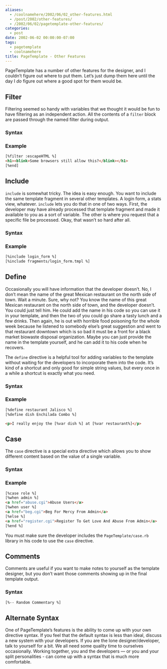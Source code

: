 ```yaml
---
aliases:
  - /coolnamehere/2002/06/02_other-features.html
  - /post/2002/other-features/
  - /2002/06/02/pagetemplate-other-features/
categories:
  - post
date: 2002-06-02 00:00:00-07:00
tags:
  - pagetemplate
  - coolnamehere
title: PageTemplate - Other Features
---
```


PageTemplate has a number of other features for the designer, and I
couldn’t figure out where to put them. Let’s just dump them here until
the day I *do* figure out where a good spot for them would be.

## Filter

Filtering seemed so handy with variables that we thought it would be fun
to have filtering as an independent action. All the contents of a
`filter` block are passed through the named filter during output.

### Syntax

### Example

```html
[%filter :escapeHTML %]
<h1><blink>Some browsers still allow this?</blink></h1>
[%end]
```

## Include

`include` is somewhat tricky. The idea is easy enough. You want to
include the same template fragment in several other templates. A login
form, a stats view, whatever. `include` lets you do that in one of two
ways. First, the developer may have already processed that template
fragment and made it available to you as a sort of variable. The other
is where you request that a specific file be processed. Okay, that
wasn’t so hard after all.

### Syntax

### Example

```html
[%include login_form %]
[%include fragments/login_form.tmpl %]
```

## Define

Occasionally you will have information that the developer doesn’t. No, I
don’t mean the name of the great Mexican restaurant on the north side of
town. Wait a minute. Sure, why not? You know the name of this great
Mexican restaurant on the north side of town, and the developer doesn’t.
You could just tell him. He could add the name in his code so you can
use it in your template, and then the two of you could go share a tasty
lunch and a few drinks. Then again, he is out with horrible food
poisoning for the whole week because he listened to somebody else’s
great suggestion and went to that restaurant downtown which is so bad it
must be a front for a black market biowaste disposal organization. Maybe
you can just provide the name in the template yourself, and he can add
it to his code when he recovers.

The `define` directive is a helpful tool for adding variables to the
template without waiting for the developers to incorporate them into the
code. It’s kind of a shortcut and only good for simple string values,
but every once in a while a shortcut is exactly what you need.

### Syntax

### Example

```html
[%define restaurant Jalisco %]
[%define dish Enchilada Combo %]

<p>I really enjoy the [%var dish %] at [%var restaurant%]</p>
```

## Case

The `case` directive is a special extra directive which allows you to
show different content based on the value of a single variable.

### Syntax

### Example

```html
[%case role %]
[%when admin %]
<a href="abuse.cgi">Abuse Users</a>
[%when user %]
<a href="beg.cgi">Beg For Mercy From Admin</a>
[%else %]
<a href="register.cgi">Register To Get Love And Abuse From Admin</a>
[%end %]
```

You must make sure the developer includes the `PageTemplate/case.rb`
library in his code to use the `case` directive.

## Comments

Comments are useful if you want to make notes to yourself as the
template designer, but you don’t want those comments showing up in the
final template output.

### Syntax

```html
[%-- Random Commentary %]
```

## Alternate Syntax

One of PageTemplate’s features is the ability to come up with your own
directive syntax. If you feel that the default syntax is less than
ideal, discuss a new system with your developers. If you are the lone
designer/developer, talk to yourself for a bit. We all need some quality
time to ourselves occasionally. Working together, you and the developers —
or you and your split personalities - can come up with a syntax that
is much more comfortable.
